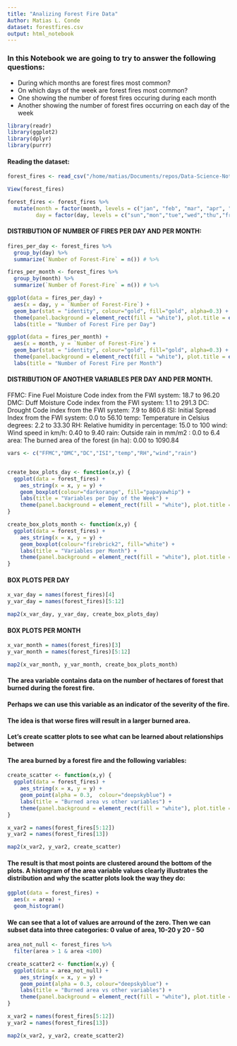 ```yaml
---
title: "Analizing Forest Fire Data"
Author: Matias L. Conde
dataset: forestfires.csv
output: html_notebook
---
```


### In this Notebook we are going to try to answer the following questions: 
-  During which months are forest fires most common? 
-  On which days of the week are forest fires most common?
-  One showing the number of forest fires occuring during each month
-  Another showing the number of forest fires occurring on each day of the week

```r
library(readr)
library(ggplot2)
library(dplyr)
library(purrr)
```
#### Reading the dataset:
```r
forest_fires <- read_csv("/home/matias/Documents/repos/Data-Science-Notebooks/Analyzing Forest Fire Data/forestfires.csv")

View(forest_fires)

forest_fires <- forest_fires %>%
  mutate(month = factor(month, levels = c("jan", "feb", "mar", "apr", "may", "jun", "jul", "aug", "sep", "oct", "nov", "dec")), 
         day = factor(day, levels = c("sun","mon","tue","wed","thu","fri","sat")))
```
#### DISTRIBUTION OF NUMBER OF FIRES PER DAY AND PER MONTH:
```r
fires_per_day <- forest_fires %>%
  group_by(day) %>%
  summarize(`Number of Forest-Fire` = n()) # %>%

fires_per_month <- forest_fires %>%
  group_by(month) %>%
  summarize(`Number of Forest-Fire` = n()) # %>%

ggplot(data = fires_per_day) + 
  aes(x = day, y = `Number of Forest-Fire`) + 
  geom_bar(stat = "identity", colour="gold", fill="gold", alpha=0.3) + 
  theme(panel.background = element_rect(fill = "white"), plot.title = element_text(hjust = 0.5))	+ 
  labs(title = "Number of Forest Fire per Day")

ggplot(data = fires_per_month) + 
  aes(x = month, y = `Number of Forest-Fire`) + 
  geom_bar(stat = "identity", colour="gold", fill="gold", alpha=0.3) + 
  theme(panel.background = element_rect(fill = "white"), plot.title = element_text(hjust = 0.5))	+ 
  labs(title = "Number of Forest Fire per Month")

```
#### DISTRIBUTION OF ANOTHER VARIABLES PER DAY AND PER MONTH. 


 FFMC: Fine Fuel Moisture Code index from the FWI system: 18.7 to 96.20
 DMC: Duff Moisture Code index from the FWI system: 1.1 to 291.3
 DC: Drought Code index from the FWI system: 7.9 to 860.6
 ISI: Initial Spread Index from the FWI system: 0.0 to 56.10
 temp: Temperature in Celsius degrees: 2.2 to 33.30
 RH: Relative humidity in percentage: 15.0 to 100
 wind: Wind speed in km/h: 0.40 to 9.40
 rain: Outside rain in mm/m2 : 0.0 to 6.4
 area: The burned area of the forest (in ha): 0.00 to 1090.84 

```r
vars <- c("FFMC","DMC","DC","ISI","temp","RH","wind","rain")


create_box_plots_day <- function(x,y) {
  ggplot(data = forest_fires) + 
    aes_string(x = x, y = y) + 
    geom_boxplot(colour="darkorange", fill="papayawhip") + 
    labs(title = "Variables per Day of the Week") + 
    theme(panel.background = element_rect(fill = "white"), plot.title = element_text(hjust = 0.5))
}

create_box_plots_month <- function(x,y) {
  ggplot(data = forest_fires) + 
    aes_string(x = x, y = y) + 
    geom_boxplot(colour="firebrick2", fill="white") + 
    labs(title = "Variables per Month") + 
    theme(panel.background = element_rect(fill = "white"), plot.title = element_text(hjust = 0.5))
}

```
#### BOX PLOTS PER DAY
```r
x_var_day = names(forest_fires)[4]
y_var_day = names(forest_fires)[5:12]

map2(x_var_day, y_var_day, create_box_plots_day)
```
#### BOX PLOTS PER MONTH
```r
x_var_month = names(forest_fires)[3]
y_var_month = names(forest_fires)[5:12]

map2(x_var_month, y_var_month, create_box_plots_month)
```


####  The area variable contains data on the number of hectares of forest that burned during the forest fire. 
####  Perhaps we can use this variable as an indicator of the severity of the fire. 
####  The idea is that worse fires will result in a larger burned area. 

####  Let's create scatter plots to see what can be learned about relationships between 
####  The area burned by a forest fire and the following variables: 

```r
create_scatter <- function(x,y) {
  ggplot(data = forest_fires) + 
    aes_string(x = x, y = y) + 
    geom_point(alpha = 0.3,  colour="deepskyblue") + 
    labs(title = "Burned area vs other variables") + 
    theme(panel.background = element_rect(fill = "white"), plot.title = element_text(hjust = 0.5))
}

x_var2 = names(forest_fires[5:12])
y_var2 = names(forest_fires[13])

map2(x_var2, y_var2, create_scatter)
```

#### The result is that most points are clustered around the bottom of the plots. A histogram of the area variable values clearly illustrates the distribution and why the scatter plots look the way they do: 

```r
ggplot(data = forest_fires) + 
  aes(x = area) + 
  geom_histogram()
```
#### We can see that a lot of values are arround of the zero. Then we can subset data into three categories: 0 value of area, 10-20 y 20 - 50

```r
area_not_null <- forest_fires %>%
  filter(area > 1 & area <100)

create_scatter2 <- function(x,y) {
  ggplot(data = area_not_null) + 
    aes_string(x = x, y = y) + 
    geom_point(alpha = 0.3, colour="deepskyblue") + 
    labs(title = "Burned area vs other variables") + 
    theme(panel.background = element_rect(fill = "white"), plot.title = element_text(hjust = 0.5))
}

x_var2 = names(forest_fires[5:12])
y_var2 = names(forest_fires[13])

map2(x_var2, y_var2, create_scatter2)
```

